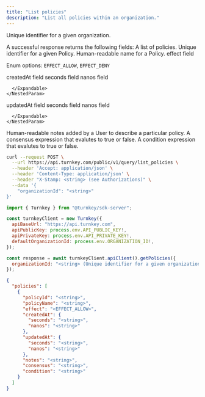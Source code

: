 ```yaml
---
title: "List policies"
description: "List all policies within an organization."
---
```



<EndpointPath type="query" path="list_policies" />

<Authorizations />

<H3Bordered text="Body" />

<ParamField body="organizationId" type="string" required={true}>

Unique identifier for a given organization.
</ParamField>


<H3Bordered text="Response" />
A successful response returns the following fields:

<ResponseField name="policies" type="array" required={true}>
  A list of policies.
  <Expandable title="policies details">
    <NestedParam parentKey="policies" childKey="policyId" type="string" required={true}>
Unique identifier for a given Policy.
</NestedParam>
<NestedParam parentKey="policies" childKey="policyName" type="string" required={true}>
Human-readable name for a Policy.
</NestedParam>
<NestedParam parentKey="policies" childKey="effect" type="enum" required={true}>
effect field
  
Enum options: `EFFECT_ALLOW`, `EFFECT_DENY`

</NestedParam>
<NestedParam parentKey="policies" childKey="createdAt" type="object" required={true}>
      createdAt field
      <Expandable title="createdAt details">
        <NestedParam parentKey="policies.createdAt" childKey="seconds" type="string" required={true}>
seconds field
</NestedParam>
<NestedParam parentKey="policies.createdAt" childKey="nanos" type="string" required={true}>
nanos field
</NestedParam>

      </Expandable>
    </NestedParam>
<NestedParam parentKey="policies" childKey="updatedAt" type="object" required={true}>
      updatedAt field
      <Expandable title="updatedAt details">
        <NestedParam parentKey="policies.updatedAt" childKey="seconds" type="string" required={true}>
seconds field
</NestedParam>
<NestedParam parentKey="policies.updatedAt" childKey="nanos" type="string" required={true}>
nanos field
</NestedParam>

      </Expandable>
    </NestedParam>
<NestedParam parentKey="policies" childKey="notes" type="string" required={true}>
Human-readable notes added by a User to describe a particular policy.
</NestedParam>
<NestedParam parentKey="policies" childKey="consensus" type="string" required={true}>
A consensus expression that evalutes to true or false.
</NestedParam>
<NestedParam parentKey="policies" childKey="condition" type="string" required={true}>
A condition expression that evalutes to true or false.
</NestedParam>

  </Expandable>
</ResponseField>

<RequestExample>

```bash title="cURL"
curl --request POST \
  --url https://api.turnkey.com/public/v1/query/list_policies \
  --header 'Accept: application/json' \
  --header 'Content-Type: application/json' \
  --header "X-Stamp: <string> (see Authorizations)" \
  --data '{
    "organizationId": "<string>"
}'
```

```javascript title="JavaScript"
import { Turnkey } from "@turnkey/sdk-server";

const turnkeyClient = new Turnkey({
  apiBaseUrl: "https://api.turnkey.com",
  apiPublicKey: process.env.API_PUBLIC_KEY!,
  apiPrivateKey: process.env.API_PRIVATE_KEY!,
  defaultOrganizationId: process.env.ORGANIZATION_ID!,
});

const response = await turnkeyClient.apiClient().getPolicies({
  organizationId: "<string> (Unique identifier for a given organization.)"
});
```

</RequestExample>

<ResponseExample>

```json 200
{
  "policies": [
    {
      "policyId": "<string>",
      "policyName": "<string>",
      "effect": "<EFFECT_ALLOW>",
      "createdAt": {
        "seconds": "<string>",
        "nanos": "<string>"
      },
      "updatedAt": {
        "seconds": "<string>",
        "nanos": "<string>"
      },
      "notes": "<string>",
      "consensus": "<string>",
      "condition": "<string>"
    }
  ]
}
```

</ResponseExample>
